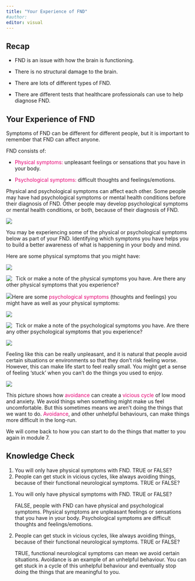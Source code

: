 ```yaml
---
title: "Your Experience of FND"
#author:
editor: visual
---
```


## Recap

-   FND is an issue with how the brain is functioning.

-   There is no structural damage to the brain.

-   There are lots of different types of FND.

-   There are different tests that healthcare professionals can use to help diagnose FND.

## Your Experience of FND

Symptoms of FND can be different for different people, but it is important to remember that FND can affect anyone.

FND consists of:

-   [Physical symptoms:]{style="color: #e60073;"} unpleasant feelings or sensations that you have in your body.

-   [Psychological symptoms:]{style="color: #e60073;"} difficult thoughts and feelings/emotions.

Physical and psychological symptoms can affect each other. Some people may have had psychological symptoms or mental health conditions before their diagnosis of FND. Other people may develop psychological symptoms or mental health conditions, or both, because of their diagnosis of FND.

![](images/2./Picture%201.png)

You may be experiencing some of the physical or psychological symptoms below as part of your FND. Identifying which symptoms you have helps you to build a better awareness of what is happening in your body and mind.

Here are some physical symptoms that you might have:

![](images/2./body.png)

![](images/1./clipboard-2768926189.png){style="float: left;  margin-right: 10px"}

Tick or make a note of the physical symptoms you have. Are there any other physical symptoms that you experience?

![](/img/empty-text-box.png)Here are some [psychological symptoms]{style="color: #e60073;"} (thoughts and feelings) you might have as well as your physical symptoms:

![](images/2./thoughtsfeelings.png)

![](images/1./clipboard-2768926189.png){style="float: left;  margin-right: 10px"}

Tick or make a note of the psychological symptoms you have. Are there any other psychological symptoms that you experience?

![](/img/empty-text-box.png)

Feeling like this can be really unpleasant, and it is natural that people avoid certain situations or environments so that they don’t risk feeling worse. However, this can make life start to feel really small. You might get a sense of feeling ‘stuck’ when you can’t do the things you used to enjoy.

![](images/2./cycle.png)

This picture shows how [avoidance]{style="color: #e60073;"} can create a [vicious cycle]{style="color: #e60073;"} of low mood and anxiety. We avoid things when something might make us feel uncomfortable. But this sometimes means we aren’t doing the things that we want to do. [Avoidance]{style="color: #e60073;"}, and other unhelpful behaviours, can make things more difficult in the long-run.

We will come back to how you can start to do the things that matter to you again in module 7.

## Knowledge Check

::: {.callout-note title="Questions" collapse="false"}
1.  You will only have physical symptoms with FND. TRUE or FALSE?
2.  People can get stuck in vicious cycles, like always avoiding things, because of their functional neurological symptoms. TRUE or FALSE?
:::

::: {.callout-tip title="Answers" collapse="true"}
1.  You will only have physical symptoms with FND. TRUE or FALSE?

    FALSE, people with FND can have physical and psychological symptoms. Physical symptoms are unpleasant feelings or sensations that you have in your body. Psychological symptoms are difficult thoughts and feelings/emotions.

2.  People can get stuck in vicious cycles, like always avoiding things, because of their functional neurological symptoms. TRUE or FALSE?

    TRUE, functional neurological symptoms can mean we avoid certain situations. Avoidance is an example of an unhelpful behaviour. You can get stuck in a cycle of this unhelpful behaviour and eventually stop doing the things that are meaningful to you.
:::
